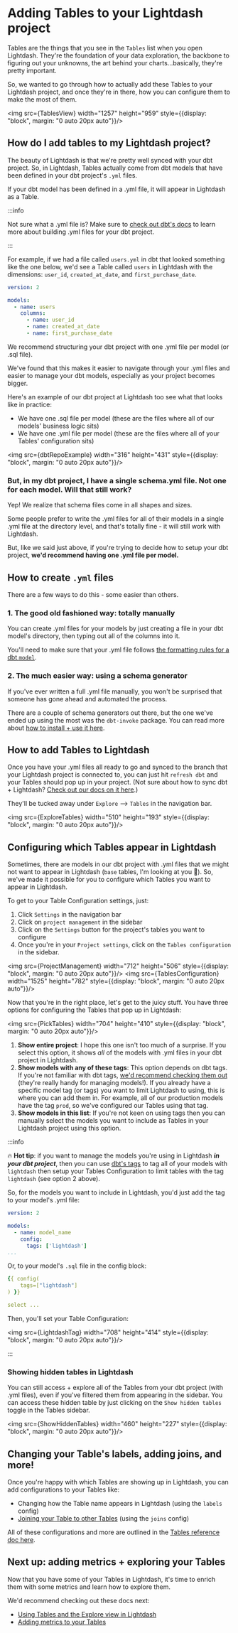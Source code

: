 
# Adding Tables to your Lightdash project

Tables are the things that you see in the `Tables` list when you open Lightdash. They're the foundation of your data exploration, the backbone to figuring out your unknowns, the art behind your charts...basically, they're pretty important.

So, we wanted to go through how to actually add these Tables to your Lightdash project, and once they're in there, how you can configure them to make the most of them. 

<img src={TablesView} width="1257" height="959" style={{display: "block", margin: "0 auto 20px auto"}}/>

## How do I add tables to my Lightdash project? 

The beauty of Lightdash is that we're pretty well synced with your dbt project. So, in Lightdash, Tables actually come from dbt models that have been defined in your dbt project's `.yml` files.

If your dbt model has been defined in a .yml file, it will appear in Lightdash as a Table. 

:::info

Not sure what a .yml file is? Make sure to [check out dbt's docs](https://docs.getdbt.com/reference/configs-and-properties) to learn more about building .yml files for your dbt project.

:::

For example, if we had a file called `users.yml` in dbt that looked something like the one below, we'd see a Table called `users` in Lightdash with the dimensions: `user_id`, `created_at_date`, and `first_purchase_date`.

```yaml
version: 2

models:
  - name: users
    columns: 
      - name: user_id
      - name: created_at_date
      - name: first_purchase_date
```

We recommend structuring your dbt project with one .yml file per model (or .sql file).

We've found that this makes it easier to navigate through your .yml files and easier to manage your dbt models, especially as your project becomes bigger. 

Here's an example of our dbt project at Lightdash too see what that looks like in practice:

- We have one .sql file per model (these are the files where all of our models' business logic sits)
- We have one .yml file per model (these are the files where all of your Tables' configuration sits)

<img src={dbtRepoExample} width="316" height="431" style={{display: "block", margin: "0 auto 20px auto"}}/>

### But, in my dbt project, I have a single schema.yml file. Not one for each model. Will that still work?

Yep! We realize that schema files come in all shapes and sizes. 

Some people prefer to write the .yml files for all of their models in a single .yml file at the directory level, and that's totally fine - it will still work with Lightdash. 

But, like we said just above, if you're trying to decide how to setup your dbt project, **we'd recommend having one .yml file per model.**

## How to create `.yml` files

There are a few ways to do this - some easier than others. 

### 1. The good old fashioned way: totally manually

You can create .yml files for your models by just creating a file in your dbt model's directory, then typing out all of the columns into it.

You'll need to make sure that your .yml file follows [the formatting rules for a dbt `model`](https://docs.getdbt.com/reference/configs-and-properties#example).

### 2. The much easier way: using a schema generator

If you've ever written a full .yml file manually, you won't be surprised that someone has gone ahead and automated the process. 

There are a couple of schema generators out there, but the one we've ended up using the most was the `dbt-invoke` package. You can read more about [how to install + use it here](https://pypi.org/project/dbt-invoke/).

## How to add Tables to Lightdash

Once you have your .yml files all ready to go and synced to the branch that your Lightdash project is connected to, you can just hit `refresh dbt` and your Tables should pop up in your project. (Not sure about how to sync dbt + Lightdash? [Check out our docs on it here](/references/syncing_your_dbt_changes).)

They'll be tucked away under `Explore` --> `Tables` in the navigation bar.

<img src={ExploreTables} width="510" height="193" style={{display: "block", margin: "0 auto 20px auto"}}/>

## Configuring which Tables appear in Lightdash

Sometimes, there are models in our dbt project with .yml files that we might not want to appear in Lightdash (`base` tables, I'm looking at you 👀). So, we've made it possible for you to configure which Tables you want to appear in Lightdash. 

To get to your Table Configuration settings, just:

1. Click `Settings` in the navigation bar
2. Click on `project management` in the sidebar
3. Click on the `Settings` button for the project's tables you want to configure
4. Once you're in your `Project settings`, click on the `Tables configuration` in the sidebar.

<img src={ProjectManagement} width="712" height="506" style={{display: "block", margin: "0 auto 20px auto"}}/>
<img src={TablesConfiguration} width="1525" height="782" style={{display: "block", margin: "0 auto 20px auto"}}/>

Now that you're in the right place, let's get to the juicy stuff. You have three options for configuring the Tables that pop up in Lightdash:

<img src={PickTables} width="704" height="410" style={{display: "block", margin: "0 auto 20px auto"}}/>

1. **Show entire project**: I hope this one isn't too much of a surprise. If you select this option, it shows _all_ of the models with .yml files in your dbt project in Lightdash.
2. **Show models with any of these tags**: This option depends on dbt tags. If you're not familiar with dbt tags, [we'd recommend checking them out](https://docs.getdbt.com/reference/resource-configs/tags) (they're really handy for managing models!). If you already have a specific model tag (or tags) you want to limit Lightdash to using, this is where you can add them in. For example, all of our production models have the tag `prod`, so we've configured our Tables using that tag.
3. **Show models in this list**: If you're not keen on using tags then you can manually select the models you want to include as Tables in your Lightdash project using this option. 

:::info

🔥 **Hot tip**: if you want to manage the models you're using in Lightdash **_in your dbt project_**, then you can use [dbt's tags](https://docs.getdbt.com/reference/resource-configs/tags) to tag all of your models with `lightdash` then setup your Tables Configuration to limit tables with the tag `lightdash` (see option 2 above).

So, for the models you want to include in Lightdash, you'd just add the tag to your model's .yml file:

```yaml
version: 2

models:
  - name: model_name
    config:
      tags: ['lightdash']
...
```

Or, to your model's `.sql` file in the config block:

```yaml
{{ config(
    tags=["lightdash"]
) }}

select ...
```

Then, you'll set your Table Configuration:

<img src={LightdashTag} width="708" height="414" style={{display: "block", margin: "0 auto 20px auto"}}/>

:::

### Showing hidden tables in Lightdash

You can still access + explore all of the Tables from your dbt project (with .yml files), even if you've filtered them from appearing in the sidebar. You can access these hidden table by just clicking on the `Show hidden tables` toggle in the Tables sidebar. 

<img src={ShowHiddenTables} width="460" height="227" style={{display: "block", margin: "0 auto 20px auto"}}/>

## Changing your Table's labels, adding joins, and more!

Once you're happy with which Tables are showing up in Lightdash, you can add configurations to your Tables like:

- Changing how the Table name appears in Lightdash (using the `labels` config)
- [Joining your Table to other Tables](/guides/how-to-join-tables) (using the `joins` config)

All of these configurations and more are outlined in the [Tables reference doc here](/references/tables).

## Next up: adding metrics + exploring your Tables

Now that you have some of your Tables in Lightdash, it's time to enrich them with some metrics and learn how to explore them. 

We'd recommend checking out these docs next:
- [Using Tables and the Explore view in Lightdash](/get-started/exploring-data/using-explores) 
- [Adding metrics to your Tables](/get-started/setup-lightdash/add-metrics)